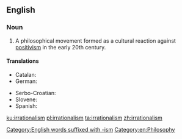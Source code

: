 ==English==
{{wikipedia}}

===Noun===
{{en-noun|~}}

# A philosophical movement formed as a cultural reaction against [[positivism]] in the early 20th century.

====Translations====
{{trans-top|philosophical movement}}
* Catalan: {{t|ca|irracionalisme|m}}
* German: {{t|de|Irrationalismus|m}}
{{trans-mid}}
* Serbo-Croatian: {{t+|sh|iracionalizam|m}}
* Slovene: {{t|sl|iracionalizem|m}}
* Spanish: {{t|es|irracionalismo|m}}
{{trans-bottom}}

[[Category:English words suffixed with -ism]]
[[Category:en:Philosophy]]

[[ku:irrationalism]]
[[pl:irrationalism]]
[[ta:irrationalism]]
[[zh:irrationalism]]